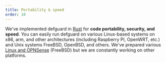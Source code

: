 ```yaml
---
title: Portability & speed
order: 10
---
```

We've implemented defguard in [Rust](https://www.rust-lang.org/) for **code portability, security, and speed**. 
You can easily run defguard on various Linux-based systems on x86, arm, and other architectures 
(including Raspberry PI, OpenWRT, etc.) and Unix systems FreeBSD, OpenBSD, and others. 
We've prepared various [Linux and OPNSense](https://defguard.gitbook.io/defguard/features/setting-up-your-instance) (FreeBSD) but we are constantly working on other platforms.
